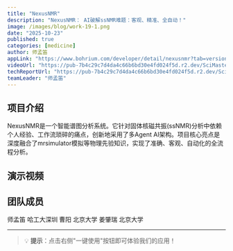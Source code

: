 ```yaml
---
title: "NexusNMR"
description: "NexusNMR： AI破解ssNMR难题：客观、精准、全自动！"
image: /images/blog/work-19-1.png
date: "2025-10-23"
published: true
categories: [medicine]
author: 师孟笛
appLink: "https://www.bohrium.com/developer/detail/nexusnmr?tab=versions"
videoUrl: "https://pub-7b4c29c7d4da4c66b6bd30e4fd024f5d.r2.dev/SciMaster-competition/work-video-19.mp4"
techReportUrl: "https://pub-7b4c29c7d4da4c66b6bd30e4fd024f5d.r2.dev/SciMaster-competition/work-report-19.pdf"
teamLeader: "师孟笛"
---
```


## 项目介绍

NexusNMR是一个智能谱图分析系统。它针对固体核磁共振(ssNMR)分析中依赖个人经验、工作流琐碎的痛点，创新地采用了多Agent AI架构。项目核心亮点是深度融合了mrsimulator模拟等物理先验知识，实现了准确、客观、自动化的全流程分析。

## 演示视频

<VideoPlayer
  src="https://pub-7b4c29c7d4da4c66b6bd30e4fd024f5d.r2.dev/SciMaster-competition/work-video-19.mp4"
  poster="/images/blog/work-19-2.png"
/>

## 团队成员

师孟笛 哈工大深圳
曹阳 北京大学
姜肇瑞 北京大学

---

> 💡 **提示**：点击右侧"一键使用"按钮即可体验我们的应用！
